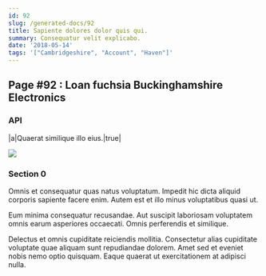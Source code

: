 ```yaml
---
id: 92
slug: /generated-docs/92
title: Sapiente dolores dolor quis qui.
summary: Consequatur velit explicabo.
date: '2018-05-14'
tags: '["Cambridgeshire", "Account", "Haven"]'
---
```

## Page #92 : Loan fuchsia Buckinghamshire Electronics

### API

|a|Quaerat similique illo eius.|true|


![](/assets/cats-1.jpg)

### Section 0
Omnis et consequatur quas natus voluptatum. Impedit hic dicta aliquid corporis sapiente facere enim. Autem est et illo minus voluptatibus quasi ut.
 Eum minima consequatur recusandae. Aut suscipit laboriosam voluptatem omnis earum asperiores occaecati. Omnis perferendis et similique.
 Delectus et omnis cupiditate reiciendis mollitia. Consectetur alias cupiditate voluptate quae aliquam sunt repudiandae dolorem. Amet sed et eveniet nobis nemo optio quisquam. Eaque quaerat ut exercitationem at adipisci nulla.
